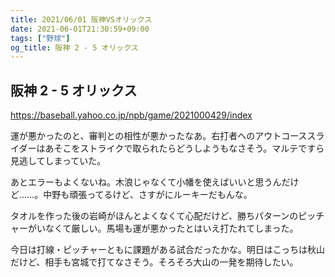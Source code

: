 ```yaml
---
title: 2021/06/01 阪神VSオリックス
date: 2021-06-01T21:30:59+09:00
tags: ["野球"]
og_title: 阪神 2 - 5 オリックス
---
```


## 阪神 2 - 5 オリックス

https://baseball.yahoo.co.jp/npb/game/2021000429/index

運が悪かったのと、審判との相性が悪かったなあ。右打者へのアウトコーススライダーはあそこをストライクで取られたらどうしようもなさそう。マルテですら見逃してしまっていた。

あとエラーもよくないね。木浪じゃなくて小幡を使えばいいと思うんだけど……。中野も頑張ってるけど、さすがにルーキーだもんな。

タオルを作った後の岩崎がほんとよくなくて心配だけど、勝ちパターンのピッチャーがいなくて厳しい。馬場も運が悪かったとはいえ打たれてしまった。

今日は打線・ピッチャーともに課題がある試合だったかな。明日はこっちは秋山だけど、相手も宮城で打てなさそう。そろそろ大山の一発を期待したい。